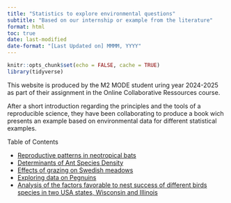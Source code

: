 ```yaml
---
title: "Statistics to explore environmental questions"
subtitle: "Based on our internship or example from the literature"
format: html
toc: true
date: last-modified
date-format: "[Last Updated on] MMMM, YYYY"
---
```


```r
knitr::opts_chunk$set(echo = FALSE, cache = TRUE)
library(tidyverse)
```



This website is produced by the M2 MODE student uring year 2024-2025 as part of their assignment in the Online Collaborative Ressources course.

After a short introduction regarding the principles and the tools of a reproducible science, they have been collaborating to produce a book wich presents an example based on environmental data for different statistical examples.

Table of Contents 

* [Reproductive patterns in neotropical bats ](bats_analysis.html)
* [Determinants of Ant Species Density](Determinants_ant_diversity.html)
* [Effects of grazing on Swedish meadows](OCR_pollen.html)
* [Exploring data on Pegnuins](Penguins_chapter.html)
* [Analysis of the factors favorable to nest success of different birds species in two USA states, Wisconsin and Illinois](Analyse_Birds.qmd)

<!-- * [Linear modelling in ecology](linear_modelling.html) -->
<!-- * [Mixed models in Ecology](Mixed_models.html) -->
<!-- * [Dependent Data](chapter_dependance.html) -->
<!-- * [Matrix models and applications in ecology](Matrix.html) -->
<!-- * [Ordinary Differential Equations and their application in Ecology](Chap_ODE.html) -->
<!-- * [Resampling methods](r_chapter_boostrapping_resampling.html) -->
<!-- * [Bayesian models](bayesian_modeles.html) -->
